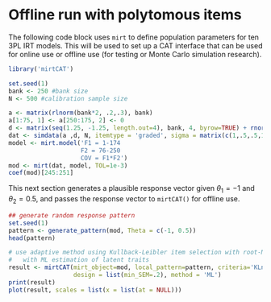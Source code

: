 Offline run with polytomous items
======================================

The following code block uses `mirt` to define population parameters for ten 3PL IRT models.
This will be used to set up a CAT interface that can be used for online use or 
offline use (for testing or Monte Carlo simulation research).

```r
library('mirtCAT')

set.seed(1)
bank <- 250 #bank size
N <- 500 #calibration sample size

a <- matrix(rlnorm(bank*2, .2,.3), bank)
a[1:75, 1] <- a[250:175, 2] <- 0
d <- matrix(seq(1.25, -1.25, length.out=4), bank, 4, byrow=TRUE) + rnorm(bank)
dat <- simdata(a ,d, N, itemtype = 'graded', sigma = matrix(c(1,.5,.5,1),2,2))
model <- mirt.model('F1 = 1-174
                    F2 = 76-250
                    COV = F1*F2')
mod <- mirt(dat, model, TOL=1e-3)
coef(mod)[245:251]
```

This next section generates a plausible response vector given $\theta_1 = -1$ and 
 $\theta_2 = 0.5$, and passes the response vector to `mirtCAT()` for offline use. 

```r
## generate random response pattern
set.seed(1)
pattern <- generate_pattern(mod, Theta = c(-1, 0.5))
head(pattern)

# use adaptive method using Kullback-Leibler item selection with root-N adjustment
#   with ML estimation of latent traits
result <- mirtCAT(mirt_object=mod, local_pattern=pattern, criteria='KLn',
                  design = list(min_SEM=.2), method = 'ML')
print(result)
plot(result, scales = list(x = list(at = NULL)))
```
